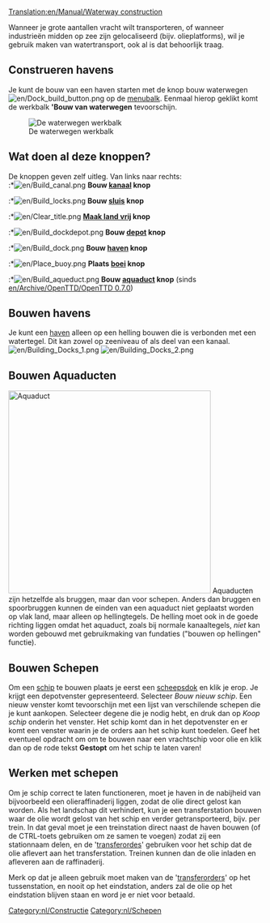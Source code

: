 [[Translation:en/Manual/Waterway construction]]
{{nl/Inhoudsopgave}}

Wanneer je grote aantallen vracht wilt transporteren, of wanneer industrieën midden op zee zijn gelocaliseerd (bijv. olieplatforms), wil je gebruik maken van watertransport, ook al is dat behoorlijk traag.

==Construeren havens==
Je kunt de bouw van een haven starten met de knop bouw waterwegen [[File:en/Dock build button.png]] op de [[nl/Manual/Spelinterface#De_menubalk|menubalk]]. Eenmaal hierop geklikt komt de werkbalk ''''Bouw van waterwegen''' tevoorschijn.

[[File:nl/Bouw van waterwegen toolbar hk.png|none|frame|De waterwegen werkbalk]]

==Wat doen al deze knoppen?==
De knoppen geven zelf uitleg. Van links naar rechts:<br>
:*[[File:en/Build canal.png]] '''Bouw [[nl/Havens|kanaal]] knop'''
:*[[File:en/Build locks.png]] '''Bouw [[nl/Havens|sluis]] knop'''
:*[[File:en/Clear title.png]] '''[[nl/Manual/Terreinvorming|Maak land vrij]] knop'''
:*[[File:en/Build dockdepot.png]] '''Bouw [[en/Manual/Depots|depot]] knop'''
:*[[File:en/Build dock.png]] '''Bouw [[nl/Havens|haven]] knop'''
:*[[File:en/Place buoy.png]] '''Plaats [[nl/Havens|boei]] knop'''
:*[[File:en/Build aqueduct.png]] '''Bouw [[nl/Manual/Waterwegconstructies#Bouwen_Aquaducten|aquaduct]] knop''' (sinds [[en/Archive/OpenTTD/OpenTTD 0.7.0]])

==Bouwen havens==
Je kunt een [[nl/Havens|haven]] alleen op een helling bouwen die is verbonden met een watertegel. Dit kan zowel op zeeniveau of als deel van een kanaal.
[[File:en/Building Docks 1.png|left]] [[File:en/Building Docks 2.png]]



==Bouwen Aquaducten==
[[File:en/Aqueduct.png|left|thumb|400px|Aquaduct]]
Aquaducten zijn hetzelfde als bruggen, maar dan voor schepen. Anders dan bruggen en spoorbruggen kunnen de einden van een aquaduct niet geplaatst worden op vlak land, maar alleen op hellingtegels. De helling moet ook in de goede richting liggen omdat het aquaduct, zoals bij normale kanaaltegels, ''niet'' kan worden gebouwd met gebruikmaking van fundaties ("bouwen op hellingen" functie).<br style="clear:both;">

==Bouwen Schepen==
Om een [[nl/Manual/Schepen|schip]] te bouwen plaats je eerst een [[nl/Manual/Bouw dok|scheepsdok]] en klik je erop. Je krijgt een depotvenster gepresenteerd. Selecteer ''Bouw nieuw schip''. Een nieuw venster komt tevoorschijn met een lijst van verschilende schepen die je kunt aankopen. Selecteer degene die je nodig hebt, en druk dan op ''Koop schip'' onderin het venster. Het schip komt dan in het depotvenster en er komt een venster waarin je de orders aan het schip kunt toedelen. Geef het eventueel opdracht om om te bouwen naar een vrachtschip voor olie en klik dan op de rode tekst '''Gestopt''' om het schip te laten varen!

==Werken met schepen==
Om je schip correct te laten functioneren, moet je haven in de nabijheid van bijvoorbeeld een olieraffinaderij liggen, zodat de olie direct gelost kan worden. Als het landschap dit verhindert, kun je een transferstation bouwen waar de olie wordt gelost van het schip en verder getransporteerd, bijv. per trein. In dat geval moet je een treinstation direct naast de haven bouwen (of de CTRL-toets gebruiken om ze samen te voegen) zodat zij een stationnaam delen, en de '[[nl/Manual/Orders#Transfer|transferordes]]' gebruiken voor het schip dat de olie aflevert aan het transferstation. Treinen kunnen dan de olie inladen en afleveren aan de raffinaderij.

Merk op dat je alleen gebruik moet maken van de '[[nl/Manual/Orders#Transfer|transferorders]]' op het tussenstation, en nooit op het eindstation, anders zal de olie op het eindstation blijven staan en word je er niet voor betaald.
[[Category:nl/Constructie]]
[[Category:nl/Schepen]]